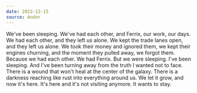```yaml
---
date: 2022-12-15
source: Andor
---
```


We've been sleeping. We've had each other, and Ferrix, our work, our days. We had each other, and they left us alone. We kept the trade lanes open, and they left us alone. We took their money and ignored them, we kept their engines churning, and the moment they pulled away, we forgot them. Because we had each other. We had Ferrix. But we were sleeping. I've been sleeping. And I've been turning away from the truth I wanted not to face. There is a wound that won't heal at the center of the galaxy. There is a darkness reaching like rust into everything around us. We let it grow, and now it's here. It's here and it's not visiting anymore. It wants to stay.
